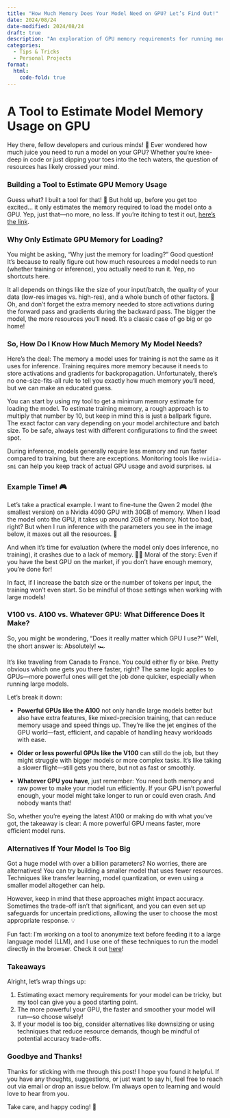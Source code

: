 ```yaml
---
title: "How Much Memory Does Your Model Need on GPU? Let’s Find Out!"
date: 2024/08/24
date-modified: 2024/08/24
draft: true
description: "An exploration of GPU memory requirements for running models and how to estimate them with a handy tool."
categories:
  - Tips & Tricks
  - Personal Projects
format:
  html:
    code-fold: true
---
```


# A Tool to Estimate Model Memory Usage on GPU

Hey there, fellow developers and curious minds! 🖖 Ever wondered how much juice you need to run a model on your GPU? Whether you're knee-deep in code or just dipping your toes into the tech waters, the question of resources has likely crossed your mind.

### Building a Tool to Estimate GPU Memory Usage

Guess what? I built a tool for that! 🎉 But hold up, before you get too excited... it only estimates the memory required to load the model onto a GPU. Yep, just that—no more, no less. If you're itching to test it out, [here's the link](#).

### Why Only Estimate GPU Memory for Loading?

You might be asking, "Why just the memory for loading?" Good question! It's because to really figure out how much resources a model needs to run (whether training or inference), you actually need to run it. Yep, no shortcuts here.

It all depends on things like the size of your input/batch, the quality of your data (low-res images vs. high-res), and a whole bunch of other factors. 🤯 Oh, and don’t forget the extra memory needed to store activations during the forward pass and gradients during the backward pass. The bigger the model, the more resources you'll need. It's a classic case of go big or go home!

### So, How Do I Know How Much Memory My Model Needs?

Here's the deal: The memory a model uses for training is not the same as it uses for inference. Training requires more memory because it needs to store activations and gradients for backpropagation. Unfortunately, there's no one-size-fits-all rule to tell you exactly how much memory you’ll need, but we can make an educated guess.

You can start by using my tool to get a minimum memory estimate for loading the model. To estimate training memory, a rough approach is to multiply that number by 10, but keep in mind this is just a ballpark figure. The exact factor can vary depending on your model architecture and batch size. To be safe, always test with different configurations to find the sweet spot.

During inference, models generally require less memory and run faster compared to training, but there are exceptions. Monitoring tools like `nvidia-smi` can help you keep track of actual GPU usage and avoid surprises. 📊

### Example Time! 🎮

Let’s take a practical example. I want to fine-tune the Qwen 2 model (the smallest version) on a Nvidia 4090 GPU with 30GB of memory. When I load the model onto the GPU, it takes up around 2GB of memory. Not too bad, right? But when I run inference with the parameters you see in the image below, it maxes out all the resources. 🚀

And when it’s time for evaluation (where the model only does inference, no training), it crashes due to a lack of memory. 🤦‍♂️ Moral of the story: Even if you have the best GPU on the market, if you don’t have enough memory, you’re done for!

In fact, if I increase the batch size or the number of tokens per input, the training won’t even start. So be mindful of those settings when working with large models!

### V100 vs. A100 vs. Whatever GPU: What Difference Does It Make?

So, you might be wondering, "Does it really matter which GPU I use?" Well, the short answer is: Absolutely! 🏎️

It’s like traveling from Canada to France. You could either fly or bike. Pretty obvious which one gets you there faster, right? The same logic applies to GPUs—more powerful ones will get the job done quicker, especially when running large models.

Let’s break it down:

- **Powerful GPUs like the A100** not only handle large models better but also have extra features, like mixed-precision training, that can reduce memory usage and speed things up. They’re like the jet engines of the GPU world—fast, efficient, and capable of handling heavy workloads with ease.

- **Older or less powerful GPUs like the V100** can still do the job, but they might struggle with bigger models or more complex tasks. It’s like taking a slower flight—still gets you there, but not as fast or smoothly.

- **Whatever GPU you have**, just remember: You need both memory and raw power to make your model run efficiently. If your GPU isn’t powerful enough, your model might take longer to run or could even crash. And nobody wants that!

So, whether you’re eyeing the latest A100 or making do with what you’ve got, the takeaway is clear: A more powerful GPU means faster, more efficient model runs.

### Alternatives If Your Model Is Too Big

Got a huge model with over a billion parameters? No worries, there are alternatives! You can try building a smaller model that uses fewer resources. Techniques like transfer learning, model quantization, or even using a smaller model altogether can help.

However, keep in mind that these approaches might impact accuracy. Sometimes the trade-off isn’t that significant, and you can even set up safeguards for uncertain predictions, allowing the user to choose the most appropriate response. 💡

Fun fact: I’m working on a tool to anonymize text before feeding it to a large language model (LLM), and I use one of these techniques to run the model directly in the browser. Check it out [here](#)!

### Takeaways

Alright, let's wrap things up:

1. Estimating exact memory requirements for your model can be tricky, but my tool can give you a good starting point.
2. The more powerful your GPU, the faster and smoother your model will run—so choose wisely!
3. If your model is too big, consider alternatives like downsizing or using techniques that reduce resource demands, though be mindful of potential accuracy trade-offs.

### Goodbye and Thanks!

Thanks for sticking with me through this post! I hope you found it helpful. If you have any thoughts, suggestions, or just want to say hi, feel free to reach out via email or drop an issue below. I’m always open to learning and would love to hear from you.

Take care, and happy coding! 🚀

